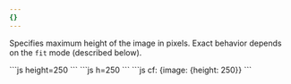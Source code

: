 ```yaml
---
{}
---
```


Specifies maximum height of the image in pixels. Exact behavior depends on the `fit` mode (described below).

<Tabs>
  <TabItem label="URL format">
    ```js 
    height=250
    ```
  </TabItem>
  <TabItem label="URL format alias">
  ```js 
  h=250
  ```
  </TabItem>
  <TabItem label="Workers">
  ```js 
  cf: {image: {height: 250}}
  ```
  </TabItem>
</Tabs>